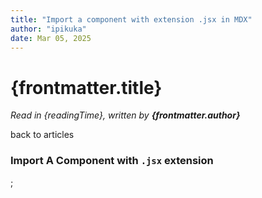 ```yaml
---
title: "Import a component with extension .jsx in MDX"
author: "ipikuka"
date: Mar 05, 2025
---
```


# {frontmatter.title}

_Read in {readingTime}, written by **{frontmatter.author}**_

<Link href={"/articles"}>back to articles</Link>

### Import A Component with `.jsx` extension


<Bar />;
